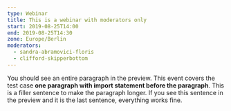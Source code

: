 ```yaml
---
type: Webinar
title: This is a webinar with moderators only
start: 2019-08-25T14:00
end: 2019-08-25T14:30
zone: Europe/Berlin
moderators:
  - sandra-abramovici-floris
  - clifford-skipperbottom
---
```



You should see an entire paragraph in the preview. This event covers the test
case **one paragraph with import statement before the paragraph**. This is a
filler sentence to make the paragraph longer. If you see this sentence in the
preview and it is the last sentence, everything works fine.
